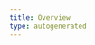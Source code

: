 ```yaml
---
title: Overview
type: autogenerated
---
```



<div className="row">
  <div className="col col--6 margin-bottom--lg">
    <MyCard
      title="What is Low-Ops?"
      content="Low-Ops Internal developer platform..."
      link="/docs/introduction/what-is-low-ops"
    />
  </div>

  <div className="col col--6 margin-bottom--lg">
    <MyCard
      title="Low-Ops Key Features"
      content="Easy to use, self-service..."
      link="/docs/introduction/low-ops-key-features"
    />
  </div>
</div>
